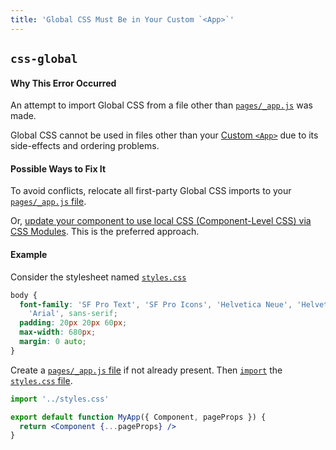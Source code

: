 ```yaml
---
title: 'Global CSS Must Be in Your Custom `<App>`'
---
```


## `css-global`

#### Why This Error Occurred

An attempt to import Global CSS from a file other than [`pages/_app.js`](/docs/pages/building-your-application/routing/custom-app) was made.

Global CSS cannot be used in files other than your [Custom `<App>`](/docs/pages/building-your-application/routing/custom-app) due to its side-effects and ordering problems.

#### Possible Ways to Fix It

To avoid conflicts, relocate all first-party Global CSS imports to your [`pages/_app.js` file](/docs/pages/building-your-application/routing/custom-app).

Or, [update your component to use local CSS (Component-Level CSS) via CSS Modules](/docs/pages/building-your-application/styling/css-modules). This is the preferred approach.

#### Example

Consider the stylesheet named [`styles.css`](/docs/pages/building-your-application/styling/css-modules)

```css filename="styles.css"
body {
  font-family: 'SF Pro Text', 'SF Pro Icons', 'Helvetica Neue', 'Helvetica',
    'Arial', sans-serif;
  padding: 20px 20px 60px;
  max-width: 680px;
  margin: 0 auto;
}
```

Create a [`pages/_app.js` file](/docs/pages/building-your-application/routing/custom-app) if not already present. Then [`import`](https://developer.mozilla.org/en-US/docs/Web/JavaScript/Reference/Statements/import) the [`styles.css` file](/docs/pages/building-your-application/styling/css-modules).

```jsx filename="pages/_app.js"
import '../styles.css'

export default function MyApp({ Component, pageProps }) {
  return <Component {...pageProps} />
}
```
